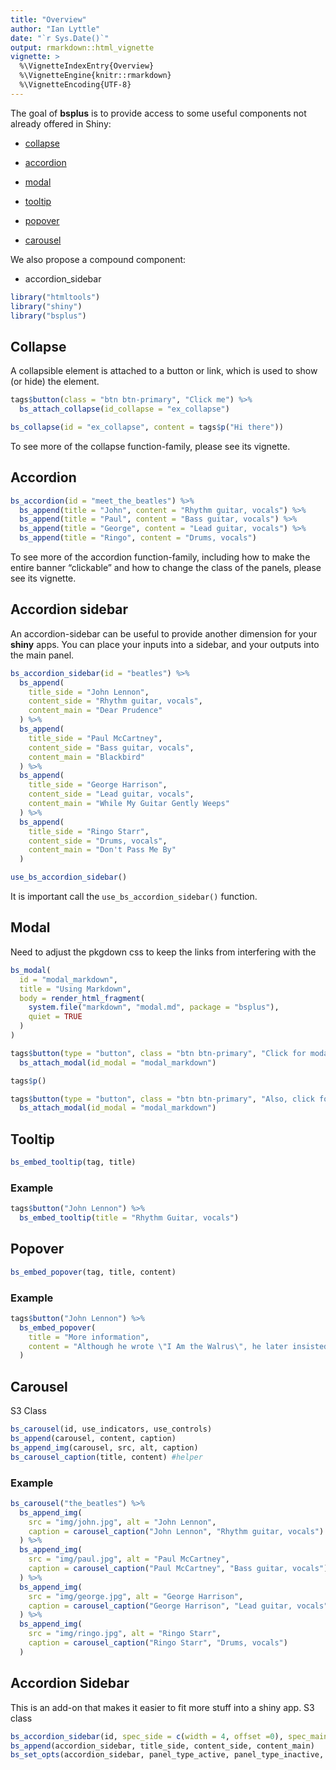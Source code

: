 ```yaml
---
title: "Overview"
author: "Ian Lyttle"
date: "`r Sys.Date()`"
output: rmarkdown::html_vignette
vignette: >
  %\VignetteIndexEntry{Overview}
  %\VignetteEngine{knitr::rmarkdown}
  %\VignetteEncoding{UTF-8}
---
```


The goal of **bsplus** is to provide access to some useful components not already offered in Shiny:

- [collapse](http://getbootstrap.com/javascript/#collapse)

- [accordion](http://getbootstrap.com/javascript/#collapse-example-accordion)

- [modal](http://getbootstrap.com/javascript/#modals)

- [tooltip](http://getbootstrap.com/javascript/#tooltips)

- [popover](http://getbootstrap.com/javascript/#popovers)

- [carousel](http://getbootstrap.com/javascript/#carousel)

We also propose a compound component:

- accordion_sidebar

```r
library("htmltools")
library("shiny")
library("bsplus")
```

## Collapse

A collapsible element is attached to a button or link, which is used to show (or hide) the element.

```r
tags$button(class = "btn btn-primary", "Click me") %>%
  bs_attach_collapse(id_collapse = "ex_collapse")

bs_collapse(id = "ex_collapse", content = tags$p("Hi there")) 
```

To see more of the collapse function-family, please see its vignette.

## Accordion

```r
bs_accordion(id = "meet_the_beatles") %>%
  bs_append(title = "John", content = "Rhythm guitar, vocals") %>%
  bs_append(title = "Paul", content = "Bass guitar, vocals") %>%
  bs_append(title = "George", content = "Lead guitar, vocals") %>%
  bs_append(title = "Ringo", content = "Drums, vocals")
```

To see more of the accordion function-family, including how to make the entire banner "clickable" and how to change the class of the panels, please see its vignette.

## Accordion sidebar

An accordion-sidebar can be useful to provide another dimension for your **shiny** apps. You can place your inputs into a sidebar, and your outputs into the main panel. 

```r
bs_accordion_sidebar(id = "beatles") %>%
  bs_append(
    title_side = "John Lennon", 
    content_side = "Rhythm guitar, vocals",
    content_main = "Dear Prudence"
  ) %>%
  bs_append(
    title_side = "Paul McCartney", 
    content_side = "Bass guitar, vocals",
    content_main = "Blackbird"
  ) %>%
  bs_append(
    title_side = "George Harrison", 
    content_side = "Lead guitar, vocals",
    content_main = "While My Guitar Gently Weeps"
  ) %>%
  bs_append(
    title_side = "Ringo Starr", 
    content_side = "Drums, vocals",
    content_main = "Don't Pass Me By"
  ) 

use_bs_accordion_sidebar()
```

It is important call the `use_bs_accordion_sidebar()` function.

## Modal

Need to adjust the pkgdown css to keep the links from interfering with the 

```r
bs_modal(
  id = "modal_markdown", 
  title = "Using Markdown",
  body = render_html_fragment(
    system.file("markdown", "modal.md", package = "bsplus"),
    quiet = TRUE
  )
)

tags$button(type = "button", class = "btn btn-primary", "Click for modal") %>%
  bs_attach_modal(id_modal = "modal_markdown")

tags$p()

tags$button(type = "button", class = "btn btn-primary", "Also, click for modal") %>%
  bs_attach_modal(id_modal = "modal_markdown")
```

## Tooltip

``` R
bs_embed_tooltip(tag, title)
```

### Example

``` R
tags$button("John Lennon") %>%
  bs_embed_tooltip(title = "Rhythm Guitar, vocals")
```

## Popover

``` R
bs_embed_popover(tag, title, content)
```

### Example

``` R
tags$button("John Lennon") %>%
  bs_embed_popover(
    title = "More information",
    content = "Although he wrote \"I Am the Walrus\", he later insisted that the Walrus was Paul."
  )
```

## Carousel

S3 Class

``` R
bs_carousel(id, use_indicators, use_controls)
bs_append(carousel, content, caption)
bs_append_img(carousel, src, alt, caption)
bs_carousel_caption(title, content) #helper
```

### Example

``` R
bs_carousel("the_beatles") %>%
  bs_append_img(
    src = "img/john.jpg", alt = "John Lennon", 
    caption = carousel_caption("John Lennon", "Rhythm guitar, vocals")
  ) %>%
  bs_append_img(
    src = "img/paul.jpg", alt = "Paul McCartney", 
    caption = carousel_caption("Paul McCartney", "Bass guitar, vocals")
  ) %>%
  bs_append_img(
    src = "img/george.jpg", alt = "George Harrison", 
    caption = carousel_caption("George Harrison", "Lead guitar, vocals")
  ) %>%
  bs_append_img(
    src = "img/ringo.jpg", alt = "Ringo Starr", 
    caption = carousel_caption("Ringo Starr", "Drums, vocals")
  ) 
```

## Accordion Sidebar

This is an add-on that makes it easier to fit more stuff into a shiny app. S3 class

``` R
bs_accordion_sidebar(id, spec_side = c(width = 4, offset =0), spec_main = c(width = 8, offset = 0), position = "left") 
bs_append(accordion_sidebar, title_side, content_side, content_main)
bs_set_opts(accordion_sidebar, panel_type_active, panel_type_inactive, use_main_panel) 
```







